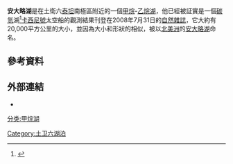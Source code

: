 {{Infobox feature on Titan
|name=安大略湖 (土衛六)
|image=[[Image:Lacus_Ontario.jpg|250px]]
|caption=安大略湖是在這個南極區圖像中心左方的巨大黑暗特徵。
|type=湖
|latitude=72
|N_or_S=S
|longitude=183
|E_or_W=W
|diameter=235 km
|area=20,000 km²
|eponym=[[安大略湖|安大略湖]]
}}
'''安大略湖'''是在土衛六[[土衛六|泰坦]]南極區附近的一個[[甲烷|甲烷]]-[[乙烷|乙烷]][[湖|湖]]，他已經被証實是一個[[烴|碳氫]]湖<ref>{{cite news| url=http://www.nasa.gov/mission_pages/cassini/media/cassini-20080730.html| title=NASA Confirms Liquid Lake On Saturn Moon| date=2007-07-30| accessdate=2007-07-30| publisher=NASA| archive-date=2011-08-22| archive-url=https://www.webcitation.org/617WQjWIE?url=http://www.nasa.gov/mission_pages/cassini/media/cassini-20080730.html| dead-url=no}}</ref>[[卡西尼號|卡西尼號]]太空船的觀測結果刊登在2008年7月31日的[[自然雜誌|自然雜誌]]，它大約有20,000平方公里的大小，並因為大小和形狀的相似，被以[[北美洲|北美洲]]的[[安大略湖|安大略湖]]命名。

== 參考資料 ==
<references/>

== 外部連結 ==
*{{cite news
 | author=Staff
 | date=2008-08-03
 | title=Titan's Ethane Lake
 | publisher=Astrobiology Magazine
 | url=http://www.astrobio.net/news/modules.php?op=modload&name=News&file=article&sid=2829&mode=thread&order=0&thold=0
 | accessdate=2008-08-05
 | archive-date=2010-03-13
 | archive-url=https://web.archive.org/web/20100313020403/http://www.astrobio.net/news/modules.php?op=modload
 | dead-url=yes
 }}

{{土衛六}}
{{天文学小作品}}

[[Category:土卫六湖泊|Category:土卫六湖泊]]
[[分类:甲烷湖|分类:甲烷湖]]